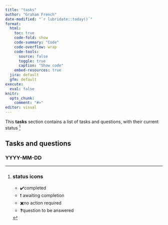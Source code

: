 ```yaml
---
title: "tasks"
author: "Graham French"
date-modified: "`r lubridate::today()`"
format: 
  html:
    toc: true
    code-fold: show
    code-summary: "Code"
    code-overflow: wrap
    code-tools:
      source: false
      toggle: true
      caption: "Show code"
    embed-resources: true
  jira: default
  gfm: default
execute: 
  eval: false
knitr:
  opts_chunk:
    comment: "#>"
editor: visual
---
```


This **tasks** section contains a list of tasks and questions, with their current status [^1]

[^1]:
    ::: callout-tip
    ### status icons

    -   ✔️completed
    -   ❗ awaiting completion
    -   ✖️no action required
    -   ❓question to be answered
    :::

## Tasks and questions

### YYYY-MM-DD

